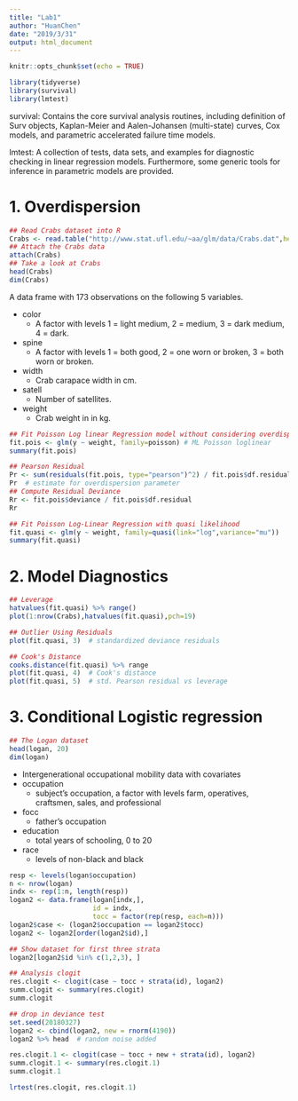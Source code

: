 ```yaml
---
title: "Lab1"
author: "HuanChen"
date: "2019/3/31"
output: html_document
---
```


```r
knitr::opts_chunk$set(echo = TRUE)
```

```r
library(tidyverse)
library(survival)
library(lmtest)
```

survival: Contains the core survival analysis routines, including definition of Surv objects, Kaplan-Meier and Aalen-Johansen (multi-state) curves, Cox models, and parametric accelerated failure time models.

lmtest: A collection of tests, data sets, and examples for diagnostic checking in linear regression models. Furthermore, some generic tools for inference in parametric models are provided.


# 1. Overdispersion
```r
## Read Crabs dataset into R 
Crabs <- read.table("http://www.stat.ufl.edu/~aa/glm/data/Crabs.dat",header = T)
## Attach the Crabs data
attach(Crabs)
## Take a look at Crabs
head(Crabs)
dim(Crabs)
```

A data frame with 173 observations on the following 5 variables.

* color
    + A factor with levels 1 = light medium, 2 = medium, 3 = dark medium, 4 = dark.
* spine
    + A factor with levels 1 = both good, 2 = one worn or broken, 3 = both worn or broken.
* width
    + Crab carapace width in cm.
* satell
    + Number of satellites.
* weight
    + Crab weight in in kg.

```r

## Fit Poisson Log linear Regression model without considering overdispersion
fit.pois <- glm(y ~ weight, family=poisson) # ML Poisson loglinear
summary(fit.pois)

## Pearson Residual
Pr <- sum(residuals(fit.pois, type="pearson")^2) / fit.pois$df.residual
Pr  # estimate for overdispersion parameter
## Compute Residual Deviance
Rr <- fit.pois$deviance / fit.pois$df.residual
Rr

## Fit Poisson Log-Linear Regression with quasi likelihood
fit.quasi <- glm(y ~ weight, family=quasi(link="log",variance="mu"))
summary(fit.quasi)
```

# 2. Model Diagnostics
```r
## Leverage
hatvalues(fit.quasi) %>% range()
plot(1:nrow(Crabs),hatvalues(fit.quasi),pch=19)

## Outlier Using Residuals
plot(fit.quasi, 3)  # standardized deviance residuals

## Cook's Distance
cooks.distance(fit.quasi) %>% range
plot(fit.quasi, 4)  # Cook's distance
plot(fit.quasi, 5)  # std. Pearson residual vs leverage

```

# 3. Conditional Logistic regression
```r
## The Logan dataset
head(logan, 20)
dim(logan)
```

* Intergenerational occupational mobility data with covariates
* occupation
    + subject's occupation, a factor with levels farm, operatives, craftsmen, sales, and professional
* focc
    + father's occupation
* education
    + total years of schooling, 0 to 20
* race
    + levels of non-black and black

```r
resp <- levels(logan$occupation)
n <- nrow(logan)
indx <- rep(1:n, length(resp))
logan2 <- data.frame(logan[indx,],
                     id = indx,
                     tocc = factor(rep(resp, each=n)))
logan2$case <- (logan2$occupation == logan2$tocc)
logan2 <- logan2[order(logan2$id),]

## Show dataset for first three strata
logan2[logan2$id %in% c(1,2,3), ]

## Analysis clogit
res.clogit <- clogit(case ~ tocc + strata(id), logan2)
summ.clogit <- summary(res.clogit)
summ.clogit

## drop in deviance test
set.seed(20180327)
logan2 <- cbind(logan2, new = rnorm(4190))
logan2 %>% head  # random noise added

res.clogit.1 <- clogit(case ~ tocc + new + strata(id), logan2)
summ.clogit.1 <- summary(res.clogit.1)
summ.clogit.1

lrtest(res.clogit, res.clogit.1)
```


